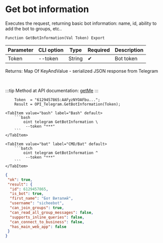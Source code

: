 ﻿---
sidebar_position: 1
---


# Get bot information
 Executes the request, returning basic bot information: name, id, ability to add the bot to groups, etc..



`Function GetBotInformation(Val Token) Export`

  | Parameter | CLI option | Type | Required | Description |
  |-|-|-|-|-|
  | Token | --token | String | &#x2714; | Bot token |

  
  Returns:  Map Of KeyAndValue - serialized JSON response from Telegram

<br/>

:::tip
Method at API documentation: [getMe](https://core.telegram.org/bots/api#getme)
:::
<br/>



```bsl title="1C:Enterprise/OneScript code example"
    Token  = "6129457865:AAFyzNYOAFbu...";
    Result = OPI_Telegram.GetBotInformation(Token);
```
 

 <Tabs>
  
    <TabItem value="bash" label="Bash" default>
        ```bash
            oint telegram GetBotInformation \
             --token "***"
        ```
    </TabItem>
  
    <TabItem value="bat" label="CMD/Bat" default>
        ```batch
            oint telegram GetBotInformation ^
             --token "***"
        ```
    </TabItem>
</Tabs>


```json title="Result"
{
 "ok": true,
 "result": {
  "id": 6129457865,
  "is_bot": true,
  "first_name": "Бот Виталий",
  "username": "sicheebot",
  "can_join_groups": true,
  "can_read_all_group_messages": false,
  "supports_inline_queries": false,
  "can_connect_to_business": false,
  "has_main_web_app": false
 }
}
```
